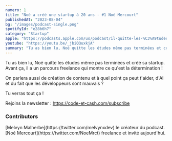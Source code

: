 ```yaml
---
numero: 1
title: "Noé a créé une startup à 20 ans - #1 Noé Mercourt"
publishedAt: "2023-08-04"
bg: "/images/podcast-single.png"
spotifyId: "e28b6h7"
category: "Startup"
apple: "https://podcasts.apple.com/us/podcast/il-quitte-les-%C3%A9tudes-et-cr%C3%A9e-une-startup-%C3%A0-20-ans-1-no%C3%A9/id1701022126?i=1000625278223&itsct=podcast_box&itscg=30200&ls=1r"
youtube: "https://youtu.be/_jbiQQuxkjA"
summary: "Tu as bien lu, Noé quitte les études même pas terminées et créé sa startup. Avant ça, il a un parcours freelance qui montre ce qu'est la détermination !"
---
```


Tu as bien lu, Noé quitte les études même pas terminées et créé sa startup. Avant ça, il a un parcours freelance qui montre ce qu'est la détermination !

On parlera aussi de création de contenu et à quel point ça peut t'aider, d'AI et du fait que les développeurs sont mauvais ?

Tu verras tout ça !

Rejoins la newsletter : https://code-et-cash.com/subscribe

### Contributors

<Contributor>
  [Melvyn Malherbe](https://twitter.com/melvynxdev) le créateur du podcast.
</Contributor>
<Contributor>
  [Noé Mercourt](https://twitter.com/NoeMrct) freelance et invité aujourd'hui.
</Contributor>
